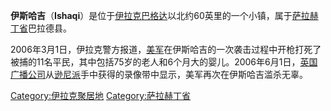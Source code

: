 '''伊斯哈吉'''（'''Ishaqi'''）是位于[[伊拉克|伊拉克]][[巴格达|巴格达]]以北约60英里的一个小镇，属于[[萨拉赫丁省|萨拉赫丁省]]巴拉德县。

2006年3月1日，伊拉克警方报道，[[美军|美军]]在伊斯哈吉的一次袭击过程中开枪打死了被捕的11名平民，其中包括75岁的老人和6个月大的婴儿。2006年6月1日，[[英国广播公司|英国广播公司]]从[[逊尼派|逊尼派]]手中获得的录像带中显示，美军再次在伊斯哈吉滥杀无辜。

{{Iraq-geo-stub}}
[[Category:伊拉克聚居地|Category:伊拉克聚居地]]
[[Category:萨拉赫丁省|Category:萨拉赫丁省]]